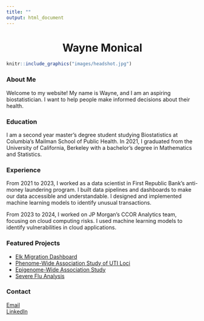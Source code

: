 ```yaml
---
title: ""
output: html_document
---
```


<center> <h1>Wayne Monical </h1> </center>


```r
knitr::include_graphics("images/headshot.jpg")
```

### About Me

Welcome to my website! My name is Wayne, and I am an aspiring biostatistician. I want to help people make informed decisions about their health.  


### Education

I am a second year master's degree student studying  Biostatistics at Columbia's Mailman School of Public Health. In 2021, I graduated from the University of California, Berkeley with a bachelor's degree in Mathematics and Statistics. 


### Experience

From 2021 to 2023, I worked as a data scientist in First Republic Bank's anti-money laundering program. I built data pipelines and dashboards to make our data accessible and understandable. I designed and implemented machine learning models to identify unusual transactions.    

From 2023 to 2024, I worked on JP Morgan's CCOR Analytics team, focusing on cloud computing risks. I used machine learning models to identify vulnerabilities in cloud applications.  

### Featured Projects

- [Elk Migration Dashboard](https://brooklynnrm.github.io/Elk-Migration.github.io/index.html)
- [Phenome-Wide Association Study of UTI Loci](https://uti-phewas-browser-497008612026.us-central1.run.app/)
- [Epigenome-Wide Association Study](https://github.com/wayne-monical/BRCA-EWAS/blob/main/brca_ewas.md)
- [Severe Flu Analysis](https://github.com/wayne-monical/severe-flu/blob/main/severe_flu.md)


### Contact

[Email](w3monical@gmail.com)  
[LinkedIn](www.linkedin.com/in/wayne-monical-108273219)


